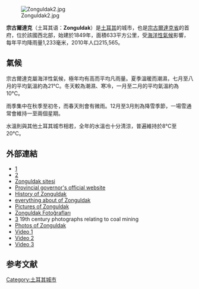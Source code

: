 {{Infobox settlement
<!-- See Template:Infobox settlement for additional fields and descriptions -->
| name                    = 宗古爾達克
|settlement_type = 城市
| image_skyline           = [http://static.panoramio.com/photos/large/29790390.jpg]
[[thumbnail|thumbnail]]
| image_caption           = 
| image_shield            = 
| pushpin_map             = Turkey
| latd  = 41 |latm  = 27 |lats  = 23 |latNS  = N
| longd = 31 |longm = 47 |longs = 55 |longEW = E
| coordinates_display     = inline,title
| coordinates_format      = dms
| subdivision_type        = 國家
| subdivision_name        = [[土耳其|土耳其]]
| subdivision_type1       = [[土耳其省份|省份]]
| subdivision_name1       = [[宗古爾達克省|宗古爾達克]]
| subdivision_type2       = 
| subdivision_name2       = 
| leader_party            = [[共和人民黨_(土耳其)|CHP]]
| leader_title            = 市長
| leader_name             = Muharrem Akdemir
| leader_title1           = [[Kaymakam|Kaymakam]]
| leader_name1            = 
| area_footnotes          = {{Turkey district areas|SOURCE}}
| area_blank1_title       = 總計
| area_blank1_km2         = {{Turkey district areas|Zonguldak|Zonguldak}}
| elevation_m             = 60
| population_footnotes    = {{Turkey district populations|SOURCE|Zonguldak}}
| population_urban        = {{Turkey district populations|Zonguldak|Zonguldak|şehir}}
| population_as_of        = {{Turkey district populations|YEAR}}
| population_blank1_title = 總計
| population_blank1       = {{Turkey district populations|Zonguldak|Zonguldak|toplam}}
| population_density_blank1_km2  = auto
| blank1_name             = [[柯本氣候分類法|Climate]]
| blank1_info             = [[海洋性氣候|Cfb]]
| postal_code_type        = Postal code
| postal_code             = 67 000
| area_code               = (+90) 372
| registration_plate      = 67
| website                 = {{URL|www.zonguldak.bel.tr}}
}}
[[Image:Zonguldak2.jpg|right]]

'''宗古爾達克'''（土耳其语：'''Zonguldak'''）是[[土耳其|土耳其]]的城市，也是[[宗古爾達克省|宗古爾達克省]]的首府，位於該國西北部，始建於1849年，面積633平方公里，受[[海洋性氣候|海洋性氣候]]影響，每年平均降雨量1,233毫米，2010年人口215,565。

==氣候==
宗古爾達克屬海洋性氣候，極年均有高而平均凡雨量。夏季溫暖而潮濕，七月至八月的平均氣溫約為21℃。冬天較為潮濕、寒冷，一月至二月的平均氣溫約為10°C。

雨季集中在秋季至初冬，而春天則會有微雨。12月至3月則為降雪季節，一場雪通常會維持一至兩個星期。

水溫則與其他土耳其城市相若，全年的水溫也十分清涼，普遍維持於8°C至20°C。

{{Weather box |metric first= Yes |single line= Yes |location= 宗古爾達克
|Jan high C= 9.1 
|Feb high C= 9.1  
|Mar high C= 10.9  
|Apr high C= 15.0  
|May high C= 18.7  
|Jun high C= 23.1 
|Jul high C= 25.1  
|Aug high C= 25.2  
|Sep high C= 22.3 
|Oct high C= 18.5  
|Nov high C= 14.7  
|Dec high C= 11.2  
|Jan low C= 3.6 
|Feb low C= 3.2  
|Mar low C= 4.8   
|Apr low C= 8.2 
|May low C= 12.0 
|Jun low C= 16.0  
|Jul low C= 18.2   
|Aug low C= 18.4 
|Sep low C= 15.5  
|Oct low C= 12.3  
|Nov low C= 8.5  
|Dec low C= 5.6     
|Jan rain days= 18.1 
|Feb rain days= 15.5  
|Mar rain days= 14.6   
|Apr rain days= 12.3 
|May rain days= 10.5  
|Jun rain days= 9.1 
|Jul rain days= 7.7  
|Aug rain days= 7.2  
|Sep rain days= 9.5  
|Oct rain days= 13.2 
|Nov rain days= 13.9  
|Dec rain days= 17.8   
|Jan precipitation mm = 133.1 	
|Feb precipitation mm = 85.8   	
|Mar precipitation mm = 87.8 
|Apr precipitation mm = 57.5 	
|May precipitation mm = 51.3   		
|Jun precipitation mm = 71.2 
|Jul precipitation mm = 81.3  		
|Aug precipitation mm = 88.4  	
|Sep precipitation mm = 122.5 
|Oct precipitation mm = 153.3 	
|Nov precipitation mm = 147.3 
|Dec precipitation mm = 153.8  	
|Jan sun= 65.1    
|Feb sun= 78.4 
|Mar sun= 127.1 
|Apr sun= 162 
|May sun= 232.5 
|Jun sun= 288 
|Jul sun= 316.2 
|Aug sun= 291.4 
|Sep sun= 225 
|Oct sun= 155 
|Nov sun= 99 
|Dec sun= 68.2	
|source 1 = Devlet Meteoroloji İşleri Genel Müdürlüğü <ref>{{cite web
 |url         = http://www.dmi.gov.tr/veridegerlendirme/il-ve-ilceler-istatistik.aspx?m=ZONGULDAK
 |title       = Zonguldak
 |accessdate  = 17 March 2011
 |publisher   = Devlet Meteoroloji İşleri Genel Müdürlüğü
 |deadurl     = yes
 |archiveurl  = https://web.archive.org/web/20110313023357/http://www.dmi.gov.tr/veridegerlendirme/il-ve-ilceler-istatistik.aspx?m=ZONGULDAK
 |archivedate = 2011年3月13日
}}</ref>
|date=March 2011
}}
==外部連結==
* [http://www.yeniansiklopedi.com/zonguldak/]{{Wayback|url=http://www.yeniansiklopedi.com/zonguldak/ |date=20150604222930 }}{{tr icon}} {{en icon}}
* [https://web.archive.org/web/20120702071459/http://www.karalahana.com/karadeniz/zonguldak.htm]{{tr icon}} {{en icon}}
* [http://www.zonguldaksitesi.com Zonguldak sitesi]{{Wayback|url=http://www.zonguldaksitesi.com/ |date=20090429195252 }}{{tr icon}}
* [https://web.archive.org/web/20190520155234/http://www.zonguldak.gov.tr/ Provincial governor's official website] {{tr icon}}
* [http://www.singlix.com/zonguldak/history.html History of Zonguldak]{{Wayback|url=http://www.singlix.com/zonguldak/history.html |date=20120305051025 }}
* [http://samedkapudan.tr.gg/ everything about of Zonguldak]{{Wayback|url=http://samedkapudan.tr.gg/ |date=20120324193907 }}
* [http://www.pbase.com/dosseman/zonguldak Pictures of Zonguldak]{{Wayback|url=http://www.pbase.com/dosseman/zonguldak |date=20120610133210 }}
* [http://www.zonguldaksitesi.com/modules.php?name=coppermine&file=thumbnails&album=1 Zonguldak Fotoğrafları]{{Wayback|url=http://www.zonguldaksitesi.com/modules.php?name=coppermine&file=thumbnails&album=1 |date=20120324193948 }}
* [http://bingweb.binghamton.edu/~coal/index.htm]{{Wayback|url=http://bingweb.binghamton.edu/~coal/index.htm |date=20120629103822 }} 19th century photographs relating to coal mining
* [http://www.turkey-foto.com/thumbnails.php?album=28 Photos of Zonguldak]{{Wayback|url=http://www.turkey-foto.com/thumbnails.php?album=28 |date=20120609033904 }}
* [http://www.youtube.com/watch?v=sgyJE6N1YvI Video 1]{{Wayback|url=http://www.youtube.com/watch?v=sgyJE6N1YvI |date=20150707050220 }}
* [http://www.youtube.com/watch?v=5AkXy1509n0 Video 2]{{Wayback|url=http://www.youtube.com/watch?v=5AkXy1509n0 |date=20160303204954 }}
* [http://video.google.com/videoplay?docid=-4386135849758768515 Video 3]{{Wayback|url=http://video.google.com/videoplay?docid=-4386135849758768515 |date=20120808080630 }}

== 参考文献 ==
<div class="references-small">
<references />
</div>

[[Category:土耳其城市|Category:土耳其城市]]